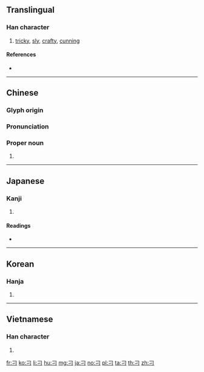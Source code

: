 {{also|ㅋ}}
==Translingual==
{{stroke order|type=animate}}

===Han character===
{{Han char|rn=18|rad=刀|as=00|sn=2|var=1|four=17120|canj=SM}}

# [[tricky]], [[sly]], [[crafty]], [[cunning]]

====References====
* {{Han ref|kx=0135.250|dkj=01846|dj=0304.050|hdz=10320.020|uh=5201|ud=20993|bh=A44E|bd=42062}}

----

==Chinese==
{{zh-forms}}

===Glyph origin===
{{Han etym}}

===Pronunciation===
{{zh-pron
|m=diāo
|ma=Zh-diao.ogg
|c=diu1
|h=pfs=
|md=
|mn=tiau
|w=
|mc=y
|oc=y
|cat=pn
}}

===Proper noun===
{{zh-proper noun}}

# {{surname|lang=zh}}

----

==Japanese==

===Kanji===
{{ja-kanji|grade=9|rs=刀00}}

# {{defn|lang=ja|sort=刀00}}

====Readings====
* {{ja-readings|on=[[てう]] (teu), [[ちょう]] (chō)|kun=}}

----

==Korean==

===Hanja===
{{ko-hanja|hangeul=조|rv=jo|mr=cho}}

# {{defn|lang=ko|sort=刀00}}

----

==Vietnamese==

===Han character===
{{vi-readings|rs=刀00| hanviet = điêu}}

# {{defn|lang=vi|sort=刀00}}

[[fr:刁]]
[[ko:刁]]
[[li:刁]]
[[hu:刁]]
[[mg:刁]]
[[ja:刁]]
[[no:刁]]
[[pl:刁]]
[[ta:刁]]
[[th:刁]]
[[zh:刁]]